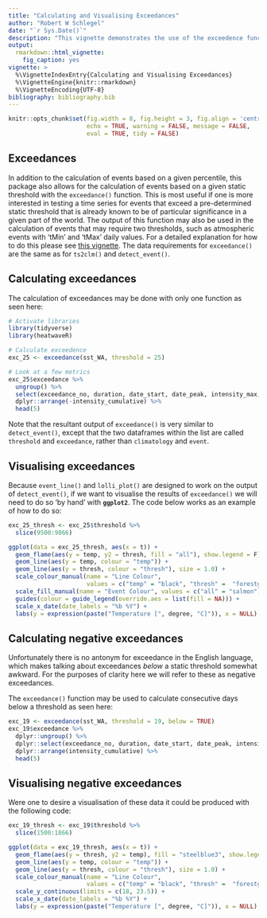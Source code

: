 ```yaml
---
title: "Calculating and Visualising Exceedances"
author: "Robert W Schlegel"
date: "`r Sys.Date()`"
description: "This vignette demonstrates the use of the exceedence function."
output: 
  rmarkdown::html_vignette:
    fig_caption: yes
vignette: >
  %\VignetteIndexEntry{Calculating and Visualising Exceedances}
  %\VignetteEngine{knitr::rmarkdown}
  %\VignetteEncoding{UTF-8}
bibliography: bibliography.bib
---
```


```r
knitr::opts_chunk$set(fig.width = 8, fig.height = 3, fig.align = 'centre',
                      echo = TRUE, warning = FALSE, message = FALSE,
                      eval = TRUE, tidy = FALSE)
```

## Exceedances

In addition to the calculation of events based on a given percentile, this package also allows for the calculation of events based on a given static threshold with the `exceedance()` function. This is most useful if one is more interested in testing a time series for events that exceed a pre-determined static threshold that is already known to be of particular significance in a given part of the world. The output of this function may also be used in the calculation of events that may require two thresholds, such as atmospheric events with 'tMin' and 'tMax' daily values. For a detailed explanation for how to do this please see [this vignette](https://robwschlegel.github.io/heatwaveR/articles/complex_clims.html). The data requirements for `exceedance()` are the same as for `ts2clm()` and `detect_event()`. 

## Calculating exceedances

The calculation of exceedances may be done with only one function as seen here:

```r
# Activate libraries
library(tidyverse)
library(heatwaveR)

# Calculate exceedence
exc_25 <- exceedance(sst_WA, threshold = 25)

# Look at a few metrics
exc_25$exceedance %>%
  ungroup() %>%
  select(exceedance_no, duration, date_start, date_peak, intensity_max, intensity_cumulative) %>%
  dplyr::arrange(-intensity_cumulative) %>%
  head(5)
```

Note that the resultant output of `exceedance()` is very similar to `detect_event()`, except that the two dataframes within the list are called `threshold` and `exceedance`, rather than `climatology` and `event`.

## Visualising exceedances

Because `event_line()` and `lolli_plot()` are designed to work on the output of `detect_event()`, if we want to visualise the results of `exceedance()` we will need to do so 'by hand' with __`ggplot2`__. The code below works as an example of how to do so:

```r
exc_25_thresh <- exc_25$threshold %>% 
  slice(9500:9866)

ggplot(data = exc_25_thresh, aes(x = t)) +
  geom_flame(aes(y = temp, y2 = thresh, fill = "all"), show.legend = F) +
  geom_line(aes(y = temp, colour = "temp")) +
  geom_line(aes(y = thresh, colour = "thresh"), size = 1.0) +
  scale_colour_manual(name = "Line Colour",
                      values = c("temp" = "black", "thresh" =  "forestgreen")) +
  scale_fill_manual(name = "Event Colour", values = c("all" = "salmon")) +
  guides(colour = guide_legend(override.aes = list(fill = NA))) +
  scale_x_date(date_labels = "%b %Y") +
  labs(y = expression(paste("Temperature [", degree, "C]")), x = NULL)
```
<!-- ![](vignettes/fig-example1-1.png) -->

## Calculating negative exceedances

Unfortunately there is no antonym for exceedance in the English language, which makes talking about exceedances _below_ a static threshold somewhat awkward. For the purposes of clarity here we will refer to these as negative exceedances.

The `exceedance()` function may be used to calculate consecutive days below a threshold as seen here:

```r
exc_19 <- exceedance(sst_WA, threshold = 19, below = TRUE)
exc_19$exceedance %>%
  dplyr::ungroup() %>%
  dplyr::select(exceedance_no, duration, date_start, date_peak, intensity_mean, intensity_cumulative) %>%
  dplyr::arrange(intensity_cumulative) %>%
  head(5)
```

## Visualising negative exceedances

Were one to desire a visualisation of these data it could be produced with the following code:

```r
exc_19_thresh <- exc_19$threshold %>% 
  slice(1500:1866)

ggplot(data = exc_19_thresh, aes(x = t)) +
  geom_flame(aes(y = thresh, y2 = temp), fill = "steelblue3", show.legend = F) +
  geom_line(aes(y = temp, colour = "temp")) +
  geom_line(aes(y = thresh, colour = "thresh"), size = 1.0) +
  scale_colour_manual(name = "Line Colour",
                      values = c("temp" = "black", "thresh" =  "forestgreen")) +
  scale_y_continuous(limits = c(18, 23.5)) +
  scale_x_date(date_labels = "%b %Y") +
  labs(y = expression(paste("Temperature [", degree, "C]")), x = NULL)
```
<!-- ![](vignettes/fig-example2-1.png) -->
